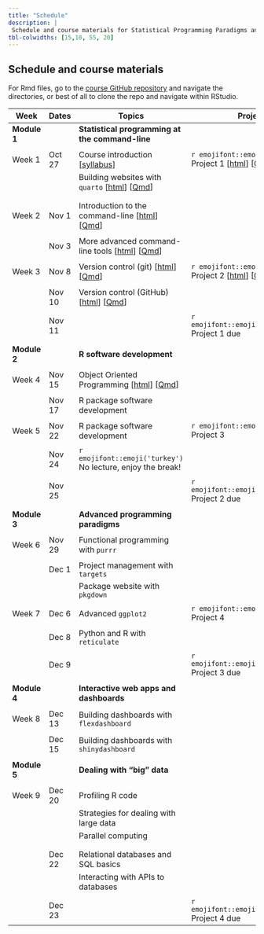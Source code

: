 ```yaml
---
title: "Schedule"
description: |
 Schedule and course materials for Statistical Programming Paradigms and Workflows (JHSPH Biostatistics 140.840 Fall 2022).
tbl-colwidths: [15,10, 55, 20]
---
```


## Schedule and course materials


For Rmd files, go to the [course GitHub repository](https://github.com/stephaniehicks/jhustatprogramming2022) and navigate the directories, or best of all to clone the repo and navigate within RStudio.

::: column-page
| Week         | Dates   | Topics | Projects  |
|---|---|---|---|---|
| **Module 1** | | **Statistical programming at the command-line**  | |
| | | |
| Week 1 | Oct 27  | Course introduction \[[syllabus](syllabus.qmd)\] | `r emojifont::emoji('palm_tree')` Project 1 \[[html](projects/2022-10-27-project-1/index.qmd)\] \[[Qmd](https://github.com/stephaniehicks/jhustatprogramming2022/blob/main/projects/2022-10-27-project-1/index.qmd)\]  |
| | | Building websites with `quarto` \[[html](posts/2022-10-27-build-website/index.qmd)\] \[[Qmd](https://github.com/stephaniehicks/jhustatprogramming2022/blob/main/posts/2022-10-27-build-website/index.qmd)\] | | 
| | | | |
| | | | |
| Week 2 | Nov 1  | Introduction to the command-line \[[html](posts/2022-11-01-command-line-part-1/index.qmd)\] \[[Qmd](https://github.com/stephaniehicks/jhustatprogramming2022/blob/main/posts/2022-11-01-command-line-part-1/index.qmd)\]  |   |
| | | | | 
| | Nov 3  | More advanced command-line tools \[[html](posts/2022-11-03-command-line-part-2/index.qmd)\] \[[Qmd](https://github.com/stephaniehicks/jhustatprogramming2022/blob/main/posts/2022-11-03-command-line-part-2/index.qmd)\] | |
| | |  | | 
| Week 3  | Nov 8 |  Version control (git) \[[html](posts/2022-11-08-version-control-part-1/index.qmd)\] \[[Qmd](https://github.com/stephaniehicks/jhustatprogramming2022/blob/main/posts/2022-11-08-version-control-part-1/index.qmd)\] | `r emojifont::emoji('palm_tree')` Project 2 \[[html](projects/2022-11-08-project-2/index.qmd)\] \[[Qmd](https://github.com/stephaniehicks/jhustatprogramming2022/blob/main/projects/2022-11-08-project-2/index.qmd)\]  | 
| | | |                            | | | |
| | Nov 10 | Version control (GitHub) \[[html](posts/2022-11-10-version-control-part-2/index.qmd)\] \[[Qmd](https://github.com/stephaniehicks/jhustatprogramming2022/blob/main/posts/2022-11-10-version-control-part-2/index.qmd)\]  |   |
| | | | | 
| | Nov 11 | | `r emojifont::emoji('fallen_leaf')` Project 1 due | 
| | | | | 
| **Module 2** |         | **R software development** | |  
| | | |
| Week 4 | Nov 15 | Object Oriented Programming \[[html](posts/2022-11-15-object-oriented-programming/index.qmd)\] \[[Qmd](https://github.com/stephaniehicks/jhustatprogramming2022/blob/main/posts/2022-11-15-object-oriented-programming/index.qmd)\] |  | 
| | | | |
| | Nov 17 | R package software development |  | 
| | | | | 
| Week 5   | Nov 22 | R package software development | `r emojifont::emoji('palm_tree')` Project 3 | 
| | | | | 
| |  Nov 24 | `r emojifont::emoji('turkey')` No lecture, enjoy the break! | | 
| | | | |
| | Nov 25 | |  `r emojifont::emoji('fallen_leaf')` Project 2 due |
| | | | | 
| **Module 3** |         | **Advanced programming paradigms** | |  
| | | | | 
| Week 6 | Nov 29 | Functional programming with `purrr` |   |
| | | | | 
| | Dec 1  | Project management with `targets` | |
| | | Package website with `pkgdown` | |
| | | | | 
| Week 7 | Dec 6  | Advanced `ggplot2`  |  `r emojifont::emoji('palm_tree')` Project 4  | 
| | | |
| | Dec 8  | Python and R with `reticulate` | | 
| | | | | 
| | Dec 9  | |  `r emojifont::emoji('fallen_leaf')` Project 3 due | 
| | | |
| **Module 4** |  | **Interactive web apps and dashboards**  | | 
| | | |
|  Week 8 | Dec 13  |  Building  dashboards with `flexdashboard` | | 
| | | |
| | Dec 15  | Building dashboards with `shinydashboard`  | | 
| | | |
| **Module 5** |  | **Dealing with "big" data**  | | 
| | | |
| Week 9       | Dec 20  | Profiling R code  |  | 
| |  | Strategies for dealing with large data | | 
| | | Parallel computing | | 
|      |  |  | | 
| | | |
| | Dec 22  | Relational databases and SQL basics  | | 
| |  | Interacting with APIs to databases | | 
| | | |
| | Dec 23  | | `r emojifont::emoji('fallen_leaf')` Project 4 due  |
:::
